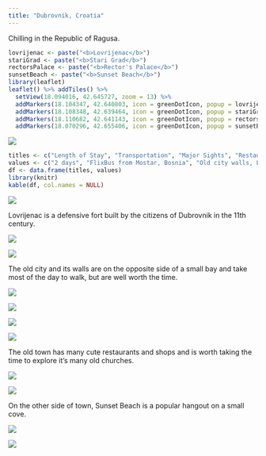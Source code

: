 ```yaml
---
title: "Dubrovnik, Croatia"
---
```


Chilling in the Republic of Ragusa.

```r
lovrijenac <- paste("<b>Lovrijenac</b>")
stariGrad <- paste("<b>Stari Grad</b>")
rectorsPalace <- paste("<b>Rector's Palace</b>")
sunsetBeach <- paste("<b>Sunset Beach</b>")
library(leaflet)
leaflet() %>% addTiles() %>%
  setView(18.094016, 42.645727, zoom = 13) %>%
  addMarkers(18.104347, 42.640803, icon = greenDotIcon, popup = lovrijenac) %>% # Lovrijenac (Fortress)
  addMarkers(18.108348, 42.639464, icon = greenDotIcon, popup = stariGrad) %>% # Old Walled City
  addMarkers(18.110682, 42.641143, icon = greenDotIcon, popup = rectorsPalace) %>% # Rector's Palace
  addMarkers(18.070296, 42.655406, icon = greenDotIcon, popup = sunsetBeach) # Sunset Beach
```

![](images/Dubrovnik/dubrovnik14.png)
```r
titles <- c("Length of Stay", "Transportation", "Major Sights", "Restaurant Recommendations")
values <- c("2 days", "FlixBus from Mostar, Bosnia", "Old city walls, Lovrijenac", "Peppino's Gelato Garden")
df <- data.frame(titles, values)
library(knitr)
kable(df, col.names = NULL)
```

![](images/Dubrovnik/dubrovnik9.png)

Lovrijenac is a defensive fort built by the citizens of Dubrovnik in the 11th century.

![](images/Dubrovnik/dubrovnik10.png)

![](images/Dubrovnik/dubrovnik12.png)

The old city and its walls are on the opposite side of a small bay and take most of the day to walk, but are well worth the time.

![](images/Dubrovnik/dubrovnik1.png)

![](images/Dubrovnik/dubrovnik2.png)

![](images/Dubrovnik/dubrovnik3.png)

![](images/Dubrovnik/dubrovnik19.png)

The old town has many cute restaurants and shops and is worth taking the time to explore it's many old churches.

![](images/Dubrovnik/dubrovnik8.png)

![](images/Dubrovnik/dubrovnik20.png)

On the other side of town, Sunset Beach is a popular hangout on a small cove.

![](images/Dubrovnik/dubrovnik24.png)

![](images/Dubrovnik/dubrovnik11.png)